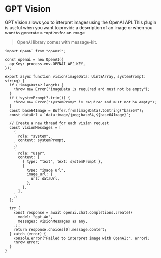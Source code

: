 # GPT Vision

GPT Vision allows you to interpret images using the OpenAI API. This plugin is useful when you want to provide a description of an image or when you want to generate a caption for an image.

> OpenAI library comes with message-kit.

```tsx
import OpenAI from "openai";

const openai = new OpenAI({
  apiKey: process.env.OPENAI_API_KEY,
});

export async function vision(imageData: Uint8Array, systemPrompt: string) {
  if (!imageData?.length) {
    throw new Error("imageData is required and must not be empty");
  }
  if (!systemPrompt?.trim()) {
    throw new Error("systemPrompt is required and must not be empty");
  }
  const base64Image = Buffer.from(imageData).toString("base64");
  const dataUrl = `data:image/jpeg;base64,${base64Image}`;

  // Create a new thread for each vision request
  const visionMessages = [
    {
      role: "system",
      content: systemPrompt,
    },
    {
      role: "user",
      content: [
        { type: "text", text: systemPrompt },
        {
          type: "image_url",
          image_url: {
            url: dataUrl,
          },
        },
      ],
    },
  ];

  try {
    const response = await openai.chat.completions.create({
      model: "gpt-4o",
      messages: visionMessages as any,
    });
    return response.choices[0].message.content;
  } catch (error) {
    console.error("Failed to interpret image with OpenAI:", error);
    throw error;
  }
}
```
